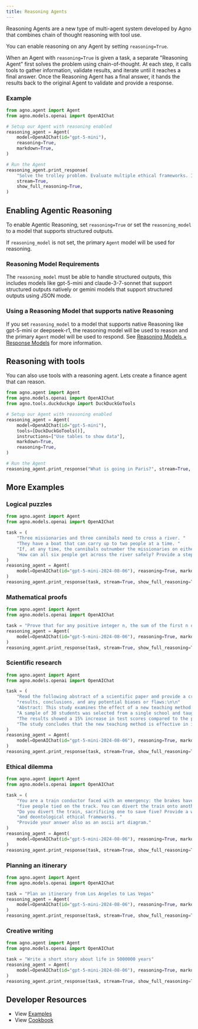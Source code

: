 ```yaml
---
title: Reasoning Agents
---
```


Reasoning Agents are a new type of multi-agent system developed by Agno that combines chain of thought reasoning with tool use.

You can enable reasoning on any Agent by setting `reasoning=True`.

When an Agent with `reasoning=True` is given a task, a separate "Reasoning Agent" first solves the problem using chain-of-thought. At each step, it calls tools to gather information, validate results, and iterate until it reaches a final answer. Once the Reasoning Agent has a final answer, it hands the results back to the original Agent to validate and provide a response.

### Example

```python reasoning_agent.py
from agno.agent import Agent
from agno.models.openai import OpenAIChat

# Setup our Agent with reasoning enabled
reasoning_agent = Agent(
    model=OpenAIChat(id="gpt-5-mini"),
    reasoning=True,
    markdown=True,
)

# Run the Agent
reasoning_agent.print_response(
    "Solve the trolley problem. Evaluate multiple ethical frameworks. Include an ASCII diagram of your solution.",
    stream=True,
    show_full_reasoning=True,
)
```

## Enabling Agentic Reasoning

To enable Agentic Reasoning, set `reasoning=True` or set the `reasoning_model` to a model that supports structured outputs.

If `reasoning_model` is not set, the primary `Agent` model will be used for reasoning.

### Reasoning Model Requirements

The `reasoning_model` must be able to handle structured outputs, this includes models like gpt-5-mini and claude-3-7-sonnet that support structured outputs natively or gemini models that support structured outputs using JSON mode.

### Using a Reasoning Model that supports native Reasoning

If you set `reasoning_model` to a model that supports native Reasoning like gpt-5-mini or deepseek-r1, the reasoning model will be used to reason and the primary `Agent` model will be used to respond. See [Reasoning Models + Response Models](/docs/documentation/reasoning/reasoning-models#reasoning-model-response-model) for more information.

## Reasoning with tools

You can also use tools with a reasoning agent. Lets create a finance agent that can reason.

```python finance_reasoning.py
from agno.agent import Agent
from agno.models.openai import OpenAIChat
from agno.tools.duckduckgo import DuckDuckGoTools

# Setup our Agent with reasoning enabled
reasoning_agent = Agent(
    model=OpenAIChat(id="gpt-5-mini"),
    tools=[DuckDuckGoTools()],
    instructions=["Use tables to show data"],
    markdown=True,
    reasoning=True,
)

# Run the Agent
reasoning_agent.print_response("What is going in Paris?", stream=True, show_full_reasoning=True)
```

## More Examples

### Logical puzzles

```python logical_puzzle.py
from agno.agent import Agent
from agno.models.openai import OpenAIChat

task = (
    "Three missionaries and three cannibals need to cross a river. "
    "They have a boat that can carry up to two people at a time. "
    "If, at any time, the cannibals outnumber the missionaries on either side of the river, the cannibals will eat the missionaries. "
    "How can all six people get across the river safely? Provide a step-by-step solution and show the solutions as an ascii diagram"
)
reasoning_agent = Agent(
    model=OpenAIChat(id="gpt-5-mini-2024-08-06"), reasoning=True, markdown=True
)
reasoning_agent.print_response(task, stream=True, show_full_reasoning=True)
```

### Mathematical proofs

```python mathematical_proof.py
from agno.agent import Agent
from agno.models.openai import OpenAIChat

task = "Prove that for any positive integer n, the sum of the first n odd numbers is equal to n squared. Provide a detailed proof."
reasoning_agent = Agent(
    model=OpenAIChat(id="gpt-5-mini-2024-08-06"), reasoning=True, markdown=True
)
reasoning_agent.print_response(task, stream=True, show_full_reasoning=True)
```

### Scientific research

```python scientific_research.py
from agno.agent import Agent
from agno.models.openai import OpenAIChat

task = (
    "Read the following abstract of a scientific paper and provide a critical evaluation of its methodology,"
    "results, conclusions, and any potential biases or flaws:\n\n"
    "Abstract: This study examines the effect of a new teaching method on student performance in mathematics. "
    "A sample of 30 students was selected from a single school and taught using the new method over one semester. "
    "The results showed a 15% increase in test scores compared to the previous semester. "
    "The study concludes that the new teaching method is effective in improving mathematical performance among high school students."
)
reasoning_agent = Agent(
    model=OpenAIChat(id="gpt-5-mini-2024-08-06"), reasoning=True, markdown=True
)
reasoning_agent.print_response(task, stream=True, show_full_reasoning=True)
```

### Ethical dilemma

```python ethical_dilemma.py
from agno.agent import Agent
from agno.models.openai import OpenAIChat

task = (
    "You are a train conductor faced with an emergency: the brakes have failed, and the train is heading towards "
    "five people tied on the track. You can divert the train onto another track, but there is one person tied there. "
    "Do you divert the train, sacrificing one to save five? Provide a well-reasoned answer considering utilitarian "
    "and deontological ethical frameworks. "
    "Provide your answer also as an ascii art diagram."
)
reasoning_agent = Agent(
    model=OpenAIChat(id="gpt-5-mini-2024-08-06"), reasoning=True, markdown=True
)
reasoning_agent.print_response(task, stream=True, show_full_reasoning=True)
```

### Planning an itinerary

```python planning_itinerary.py
from agno.agent import Agent
from agno.models.openai import OpenAIChat

task = "Plan an itinerary from Los Angeles to Las Vegas"
reasoning_agent = Agent(
    model=OpenAIChat(id="gpt-5-mini-2024-08-06"), reasoning=True, markdown=True
)
reasoning_agent.print_response(task, stream=True, show_full_reasoning=True)
```

### Creative writing

```python creative_writing.py
from agno.agent import Agent
from agno.models.openai import OpenAIChat

task = "Write a short story about life in 5000000 years"
reasoning_agent = Agent(
    model=OpenAIChat(id="gpt-5-mini-2024-08-06"), reasoning=True, markdown=True
)
reasoning_agent.print_response(task, stream=True, show_full_reasoning=True)
```

## Developer Resources

- View [Examples](/examples/concepts/reasoning/agents)
- View [Cookbook](https://github.com/agno-agi/agno/tree/main/cookbook/reasoning/agents)
